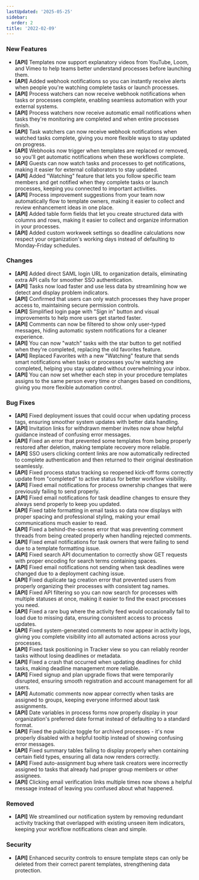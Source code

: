 ```yaml
---
lastUpdated: '2025-05-25'
sidebar:
  order: 2
title: '2022-02-09'
---
```


### New Features

- **[API]** Templates now support explanatory videos from YouTube, Loom, and Vimeo to help teams better understand processes before launching them.
- **[API]** Added webhook notifications so you can instantly receive alerts when people you're watching complete tasks or launch processes.
- **[API]** Process watchers can now receive webhook notifications when tasks or processes complete, enabling seamless automation with your external systems.
- **[API]** Process watchers now receive automatic email notifications when tasks they're monitoring are completed and when entire processes finish.
- **[API]** Task watchers can now receive webhook notifications when watched tasks complete, giving you more flexible ways to stay updated on progress.
- **[API]** Webhooks now trigger when templates are replaced or removed, so you'll get automatic notifications when these workflows complete.
- **[API]** Guests can now watch tasks and processes to get notifications, making it easier for external collaborators to stay updated.
- **[API]** Added "Watching" feature that lets you follow specific team members and get notified when they complete tasks or launch processes, keeping you connected to important activities.
- **[API]** Process improvement suggestions from your team now automatically flow to template owners, making it easier to collect and review enhancement ideas in one place.
- **[API]** Added table form fields that let you create structured data with columns and rows, making it easier to collect and organize information in your processes.
- **[API]** Added custom workweek settings so deadline calculations now respect your organization's working days instead of defaulting to Monday-Friday schedules.

### Changes

- **[API]** Added direct SAML login URL to organization details, eliminating extra API calls for smoother SSO authentication.
- **[API]** Tasks now load faster and use less data by streamlining how we detect and display problem indicators.
- **[API]** Confirmed that users can only watch processes they have proper access to, maintaining secure permission controls.
- **[API]** Simplified login page with "Sign in" button and visual improvements to help more users get started faster.
- **[API]** Comments can now be filtered to show only user-typed messages, hiding automatic system notifications for a cleaner experience.
- **[API]** You can now "watch" tasks with the star button to get notified when they're completed, replacing the old favorites feature.
- **[API]** Replaced Favorites with a new "Watching" feature that sends smart notifications when tasks or processes you're watching are completed, helping you stay updated without overwhelming your inbox.
- **[API]** You can now set whether each step in your procedure templates assigns to the same person every time or changes based on conditions, giving you more flexible automation control.

### Bug Fixes

- **[API]** Fixed deployment issues that could occur when updating process tags, ensuring smoother system updates with better data handling.
- **[API]** Invitation links for withdrawn member invites now show helpful guidance instead of confusing error messages.
- **[API]** Fixed an error that prevented some templates from being properly restored after deletion, making template recovery more reliable.
- **[API]** SSO users clicking content links are now automatically redirected to complete authentication and then returned to their original destination seamlessly.
- **[API]** Fixed process status tracking so reopened kick-off forms correctly update from "completed" to active status for better workflow visibility.
- **[API]** Fixed email notifications for process ownership changes that were previously failing to send properly.
- **[API]** Fixed email notifications for task deadline changes to ensure they always send properly to keep you updated.
- **[API]** Fixed table formatting in email tasks so data now displays with proper spacing and professional styling, making your email communications much easier to read.
- **[API]** Fixed a behind-the-scenes error that was preventing comment threads from being created properly when handling rejected comments.
- **[API]** Fixed email notifications for task owners that were failing to send due to a template formatting issue.
- **[API]** Fixed search API documentation to correctly show GET requests with proper encoding for search terms containing spaces.
- **[API]** Fixed email notifications not sending when task deadlines were changed due to a deployment caching issue.
- **[API]** Fixed duplicate tag creation error that prevented users from properly organizing their processes with consistent tag names.
- **[API]** Fixed API filtering so you can now search for processes with multiple statuses at once, making it easier to find the exact processes you need.
- **[API]** Fixed a rare bug where the activity feed would occasionally fail to load due to missing data, ensuring consistent access to process updates.
- **[API]** Fixed system-generated comments to now appear in activity logs, giving you complete visibility into all automated actions across your processes.
- **[API]** Fixed task positioning in Tracker view so you can reliably reorder tasks without losing deadlines or metadata.
- **[API]** Fixed a crash that occurred when updating deadlines for child tasks, making deadline management more reliable.
- **[API]** Fixed signup and plan upgrade flows that were temporarily disrupted, ensuring smooth registration and account management for all users.
- **[API]** Automatic comments now appear correctly when tasks are assigned to groups, keeping everyone informed about task assignments.
- **[API]** Date variables in process forms now properly display in your organization's preferred date format instead of defaulting to a standard format.
- **[API]** Fixed the publicize toggle for archived processes - it's now properly disabled with a helpful tooltip instead of showing confusing error messages.
- **[API]** Fixed summary tables failing to display properly when containing certain field types, ensuring all data now renders correctly.
- **[API]** Fixed auto-assignment bug where task creators were incorrectly assigned to tasks that already had proper group members or other assignees.
- **[API]** Clicking email verification links multiple times now shows a helpful message instead of leaving you confused about what happened.

### Removed

- **[API]** We streamlined our notification system by removing redundant activity tracking that overlapped with existing unseen item indicators, keeping your workflow notifications clean and simple.

### Security

- **[API]** Enhanced security controls to ensure template steps can only be deleted from their correct parent templates, strengthening data protection.